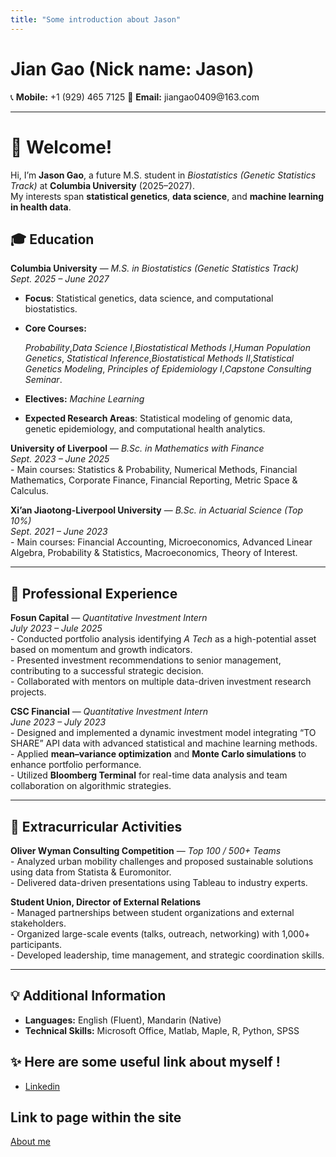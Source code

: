 ```yaml
---
title: "Some introduction about Jason"
---
```


# Jian Gao (Nick name: Jason)

📞 **Mobile:** +1 (929) 465 7125 
📧 **Email:** jiangao0409@163.com  

---

# 👋 Welcome!

Hi, I'm **Jason Gao**, a future M.S. student in *Biostatistics (Genetic Statistics Track)* at **Columbia University** (2025–2027).  
My interests span **statistical genetics**, **data science**, and **machine learning in health data**.

## 🎓 Education

**Columbia University** — *M.S. in Biostatistics (Genetic Statistics Track)*  
*Sept. 2025 – June 2027*  

* **Focus**: Statistical genetics, data science, and computational biostatistics.  

* **Core Courses:**  

    *Probability*,*Data Science I*,*Biostatistical Methods I*,*Human Population Genetics*,        *Statistical Inference*,*Biostatistical Methods II*,*Statistical Genetics Modeling*, 
    *Principles of Epidemiology I*,*Capstone Consulting Seminar*. 

* **Electives:** *Machine Learning*  

* **Expected Research Areas**: Statistical modeling of genomic data, genetic epidemiology, and computational health analytics.



**University of Liverpool** — *B.Sc. in Mathematics with Finance*  
*Sept. 2023 – June 2025*  
- Main courses: Statistics & Probability, Numerical Methods, Financial Mathematics, Corporate Finance, Financial Reporting, Metric Space & Calculus.

**Xi’an Jiaotong-Liverpool University** — *B.Sc. in Actuarial Science* *(Top 10%)*  
*Sept. 2021 – June 2023*  
- Main courses: Financial Accounting, Microeconomics, Advanced Linear Algebra, Probability & Statistics, Macroeconomics, Theory of Interest.

---

## 💼 Professional Experience

**Fosun Capital** — *Quantitative Investment Intern*  
*July 2023 – Jule 2025*  
- Conducted portfolio analysis identifying *A Tech* as a high-potential asset based on momentum and growth indicators.  
- Presented investment recommendations to senior management, contributing to a successful strategic decision.  
- Collaborated with mentors on multiple data-driven investment research projects.

**CSC Financial** — *Quantitative Investment Intern*  
*June 2023 – July 2023*  
- Designed and implemented a dynamic investment model integrating “TO SHARE” API data with advanced statistical and machine learning methods.  
- Applied **mean–variance optimization** and **Monte Carlo simulations** to enhance portfolio performance.  
- Utilized **Bloomberg Terminal** for real-time data analysis and team collaboration on algorithmic strategies.

---

## 🌱 Extracurricular Activities

**Oliver Wyman Consulting Competition** — *Top 100 / 500+ Teams*  
- Analyzed urban mobility challenges and proposed sustainable solutions using data from Statista & Euromonitor.  
- Delivered data-driven presentations using Tableau to industry experts.

**Student Union, Director of External Relations**  
- Managed partnerships between student organizations and external stakeholders.  
- Organized large-scale events (talks, outreach, networking) with 1,000+ participants.  
- Developed leadership, time management, and strategic coordination skills.

---

## 💡 Additional Information

- **Languages:** English (Fluent), Mandarin (Native)  
- **Technical Skills:** Microsoft Office, Matlab, Maple, R, Python, SPSS  

## ✨ Here are some useful link  about myself !
* [Linkedin](www.linkedin.com/in/健-高-67806335a)


## Link to page within the site
[About me](about-me.html)